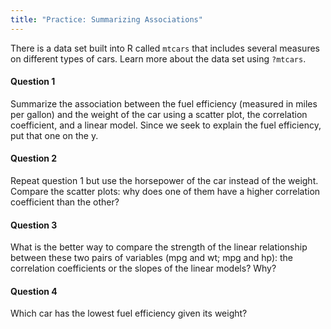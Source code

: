 ```yaml
---
title: "Practice: Summarizing Associations"
---
```


There is a data set built into R called `mtcars` that includes several measures on different types of cars. Learn more about the data set using `?mtcars`.

#### Question 1

Summarize the association between the fuel efficiency (measured in miles per gallon) and the weight of the car using a scatter plot, the correlation coefficient, and a linear model. Since we seek to explain the fuel efficiency, put that one on the y.


#### Question 2

Repeat question 1 but use the horsepower of the car instead of the weight. Compare the scatter plots: why does one of them have a higher correlation coefficient than the other?


#### Question 3

What is the better way to compare the strength of the linear relationship between these two pairs of variables (mpg and wt; mpg and hp): the correlation coefficients or the slopes of the linear models? Why?


#### Question 4

Which car has the lowest fuel efficiency given its weight?



